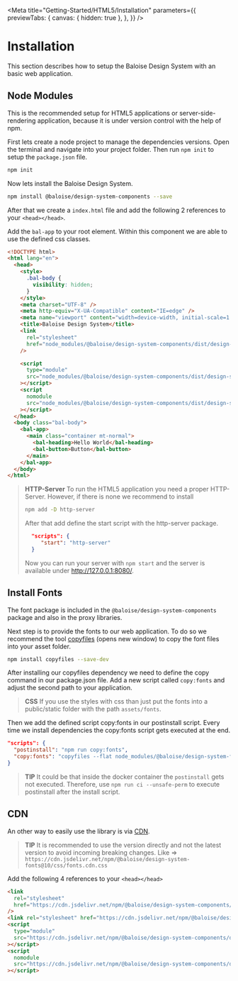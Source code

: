 
<Meta
  title="Getting-Started/HTML5/Installation"
  parameters={{
    previewTabs: {
      canvas: { hidden: true },
    },
  }}
/>

# Installation

This section describes how to setup the Baloise Design System with an basic web application.

## Node Modules

This is the recommended setup for HTML5 applications or server-side-rendering application, because it is under version control with the help of npm.

First lets create a node project to manage the dependencies versions. Open the terminal and navigate into your project folder. Then run `npm init` to setup the `package.json` file.

```bash
npm init
```

Now lets install the Baloise Design System.

```bash
npm install @baloise/design-system-components --save
```

After that we create a `index.html` file and add the following 2 references to your `<head></head>`.

Add the `bal-app` to your root element. Within this component we are able to use the defined css classes.

```html
<!DOCTYPE html>
<html lang="en">
  <head>
    <style>
      .bal-body {
        visibility: hidden;
      }
    </style>
    <meta charset="UTF-8" />
    <meta http-equiv="X-UA-Compatible" content="IE=edge" />
    <meta name="viewport" content="width=device-width, initial-scale=1.0" />
    <title>Baloise Design System</title>
    <link
      rel="stylesheet"
      href="node_modules/@baloise/design-system-components/dist/design-system-components/design-system-components.css"
    />

    <script
      type="module"
      src="node_modules/@baloise/design-system-components/dist/design-system-components/design-system-components.esm.js"
    ></script>
    <script
      nomodule
      src="node_modules/@baloise/design-system-components/dist/design-system-components/design-system-components.js"
    ></script>
  </head>
  <body class="bal-body">
    <bal-app>
      <main class="container mt-normal">
        <bal-heading>Hello World</bal-heading>
        <bal-button>Button</bal-button>
      </main>
    </bal-app>
  </body>
</html>
```

> **HTTP-Server**
> To run the HTML5 application you need a proper HTTP-Server. However, if there is none we recommend to install
>
> ```bash
> npm add -D http-server
> ```
>
> After that add define the start script with the http-server package.
>
> ```json
>   "scripts": {
>      "start": "http-server"
>   }
> ```
>
> Now you can run your server with `npm start` and the server is available under http://127.0.0.1:8080/.

## Install Fonts

The font package is included in the `@baloise/design-system-components` package and also in the proxy libraries.

Next step is to provide the fonts to our web application. To do so we recommend the tool [copyfiles](https://www.npmjs.com/package/copyfiles) (opens new window) to copy the font files into your asset folder.

```bash
npm install copyfiles --save-dev
```

After installing our copyfiles dependency we need to define the copy command in our package.json file. Add a new script called `copy:fonts` and adjust the second path to your application.

> **CSS**
> If you use the styles with css than just put the fonts into a public/static folder with the path `assets/fonts`.

Then we add the defined script copy:fonts in our postinstall script. Every time we install dependencies the copy:fonts script gets executed at the end.

```json
"scripts": {
  "postinstall": "npm run copy:fonts",
  "copy:fonts": "copyfiles --flat node_modules/@baloise/design-system-fonts/lib/* assets/fonts"
}
```

> **TIP**
> It could be that inside the docker container the `postinstall` gets not executed. Therefore, use `npm run ci --unsafe-perm` to execute postinstall after the install script.

## CDN

An other way to easily use the library is via [CDN](https://www.jsdelivr.com/).

> **TIP**
> It is recommended to use the version directly and not the latest version to avoid incoming breaking changes.
> Like => `https://cdn.jsdelivr.net/npm/@baloise/design-system-fonts@10/css/fonts.cdn.css`

Add the following 4 references to your `<head></head>`

```html
<link
  rel="stylesheet"
  href="https://cdn.jsdelivr.net/npm/@baloise/design-system-components/dist/design-system-components/design-system-components.css"
/>
<link rel="stylesheet" href="https://cdn.jsdelivr.net/npm/@baloise/design-system-fonts/css/fonts.cdn.css" />
<script
  type="module"
  src="https://cdn.jsdelivr.net/npm/@baloise/design-system-components/dist/design-system-components/design-system-components.esm.js"
></script>
<script
  nomodule
  src="https://cdn.jsdelivr.net/npm/@baloise/design-system-components/dist/design-system-components/design-system-components.js"
></script>
```

<bal-doc-github link="/stories/getting-started/html5/01-installation.stories.mdx"></bal-doc-github>
